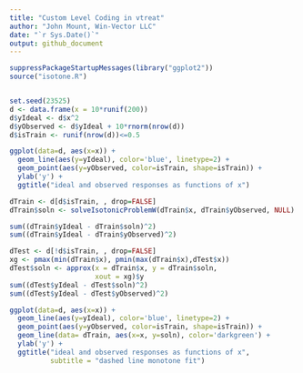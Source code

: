 ```yaml
---
title: "Custom Level Coding in vtreat"
author: "John Mount, Win-Vector LLC"
date: "`r Sys.Date()`"
output: github_document
---
```


```r
suppressPackageStartupMessages(library("ggplot2"))
source("isotone.R")


set.seed(23525)
d <- data.frame(x = 10*runif(200))
d$yIdeal <- d$x^2
d$yObserved <- d$yIdeal + 10*rnorm(nrow(d))
d$isTrain <- runif(nrow(d))<=0.5

ggplot(data=d, aes(x=x)) + 
  geom_line(aes(y=yIdeal), color='blue', linetype=2) + 
  geom_point(aes(y=yObserved, color=isTrain, shape=isTrain)) +
  ylab('y') +
  ggtitle("ideal and observed responses as functions of x")

dTrain <- d[d$isTrain, , drop=FALSE]
dTrain$soln <- solveIsotonicProblemW(dTrain$x, dTrain$yObserved, NULL)

sum((dTrain$yIdeal - dTrain$soln)^2)
sum((dTrain$yIdeal - dTrain$yObserved)^2)

dTest <- d[!d$isTrain, , drop=FALSE]
xg <- pmax(min(dTrain$x), pmin(max(dTrain$x),dTest$x))
dTest$soln <- approx(x = dTrain$x, y = dTrain$soln, 
                     xout = xg)$y
sum((dTest$yIdeal - dTest$soln)^2)
sum((dTest$yIdeal - dTest$yObserved)^2)

ggplot(data=d, aes(x=x)) + 
  geom_line(aes(y=yIdeal), color='blue', linetype=2) + 
  geom_point(aes(y=yObserved, color=isTrain, shape=isTrain)) +
  geom_line(data= dTrain, aes(x=x, y=soln), color='darkgreen') +
  ylab('y') +
  ggtitle("ideal and observed responses as functions of x",
          subtitle = "dashed line monotone fit")

```

